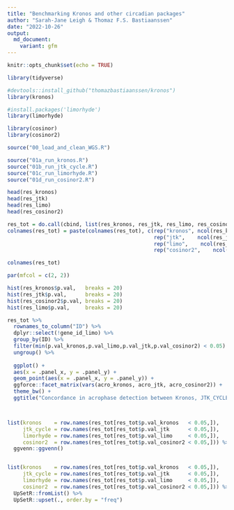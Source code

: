 ```yaml
---
title: "Benchmarking Kronos and other circadian packages"
author: "Sarah-Jane Leigh & Thomaz F.S. Bastiaanssen"
date: "2022-10-26"
output:
  md_document:
    variant: gfm
---
```


```r
knitr::opts_chunk$set(echo = TRUE)
```

```r
library(tidyverse)

#devtools::install_github("thomazbastiaanssen/kronos") 
library(kronos)

#install.packages('limorhyde')
library(limorhyde)

library(cosinor)
library(cosinor2)

```

```r
source("00_load_and_clean_WGS.R")

```

```r
source("01a_run_kronos.R")
source("01b_run_jtk_cycle.R")
source("01c_run_limorhyde.R")
source("01d_run_cosinor2.R")
```

```r

head(res_kronos)
head(res_jtk)
head(res_limo)
head(res_cosinor2)

res_tot = do.call(cbind, list(res_kronos, res_jtk, res_limo, res_cosinor2))
colnames(res_tot) = paste(colnames(res_tot), c(rep("kronos", ncol(res_kronos)),
                                               rep("jtk",    ncol(res_jtk)),
                                               rep("limo",    ncol(res_limo)),
                                               rep("cosinor2",    ncol(res_cosinor2))), sep = "_")

colnames(res_tot)

```

```r


par(mfcol = c(2, 2))

hist(res_kronos$p.val,   breaks = 20)
hist(res_jtk$p.val,      breaks = 20)
hist(res_cosinor2$p.val, breaks = 20)
hist(res_limo$p.val,     breaks = 20)


```

```r
res_tot %>%
  rownames_to_column("ID") %>%
  dplyr::select(!gene_id_limo) %>% 
  group_by(ID) %>% 
  filter(min(p.val_kronos,p.val_limo,p.val_jtk,p.val_cosinor2) < 0.05) %>% 
  ungroup() %>% 
  
  ggplot() +
  aes(x = .panel_x, y = .panel_y) +
  geom_point(aes(x = .panel_x, y = .panel_y)) +
  ggforce::facet_matrix(vars(acro_kronos, acro_jtk, acro_cosinor2)) +
  theme_bw() +
  ggtitle("Concordance in acrophase detection between Kronos, JTK_CYCLE and Cosinor2")



list(kronos    = row.names(res_tot[res_tot$p.val_kronos   < 0.05,]),
     jtk_cycle = row.names(res_tot[res_tot$p.val_jtk      < 0.05,]),
     limorhyde = row.names(res_tot[res_tot$p.val_limo     < 0.05,]),
     cosinor2  = row.names(res_tot[res_tot$p.val_cosinor2 < 0.05,])) %>% 
  ggvenn::ggvenn()


list(kronos    = row.names(res_tot[res_tot$p.val_kronos   < 0.05,]),
     jtk_cycle = row.names(res_tot[res_tot$p.val_jtk      < 0.05,]),
     limorhyde = row.names(res_tot[res_tot$p.val_limo     < 0.05,]),
     cosinor2  = row.names(res_tot[res_tot$p.val_cosinor2 < 0.05,])) %>% 
  UpSetR::fromList() %>% 
  UpSetR::upset(., order.by = "freq")
```